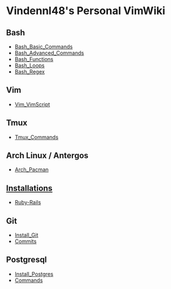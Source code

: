 

= Vindennl48's Personal VimWiki =


== Bash ==
* [[Bash_Basic_Commands]]
* [[Bash_Advanced_Commands]]
* [[Bash_Functions]]
* [[Bash_Loops]]
* [[Bash_Regex]]


== Vim ==
* [[Vim_VimScript]]


== Tmux ==
* [[Tmux_Commands]]


== Arch Linux / Antergos ==
* [[Arch_Pacman]]


== [[Installations]] ==
* [[Ruby-Rails]]


== Git ==
* [[Install_Git]]
* [[Commits]]


== Postgresql ==
* [[Install_Postgres]]
* [[Commands]]
